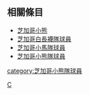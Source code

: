 {{Catnav|頁面分類|...|棒球|棒球選手|美國職棒大聯盟球員}}
{{Catnav|頁面分類|...|美國棒球|美國職棒大聯盟|美國職棒大聯盟球員}}
{{Commonscat|Chicago Cubs players}}

{{CatAutoTOC}}
==相關條目==
*[[芝加哥小熊|芝加哥小熊]]
*[[:Category:芝加哥白長襪隊球員|芝加哥白長襪隊球員]]
*[[:Category:芝加哥小馬隊球員|芝加哥小馬隊球員]]
*[[:Category:芝加哥小熊隊球員|芝加哥小熊隊球員]]

[[Category:美國職棒大聯盟各隊球員|C]]
[[category:芝加哥小熊隊球員‎|category:芝加哥小熊隊球員‎]]